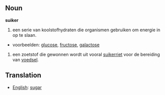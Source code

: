 ==Noun==
'''suiker'''
# een serie van koolstofhydraten die organismen gebruiken om energie in op te slaan.
* voorbeelden: [[glucose]], [[fructose]], [[galactose]]
# een zoetstof die gewonnen wordt uit vooral [[suikerriet]] voor de bereiding van [[voedsel]].
==Translation==
*[[English]]: [[sugar]]